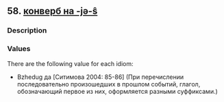 ## 58. <a href =  'https://agricolamz.github.io/The_Circassian_Isoglosses_Database/58.html'>конверб на -jə-ŝ</a>
### Description



### Values
There are the following value for each idiom:

* Bzhedug  да [Ситимова 2004: 85-86] (При перечислении последовательно произошедших в прошлом событий, глагол, обозначающий первое из них, оформляется разными суффиксами.)

